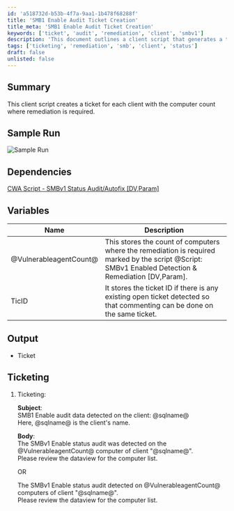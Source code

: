 ```yaml
---
id: 'a518732d-b53b-4f7a-9aa1-1b478f68288f'
title: 'SMB1 Enable Audit Ticket Creation'
title_meta: 'SMB1 Enable Audit Ticket Creation'
keywords: ['ticket', 'audit', 'remediation', 'client', 'smbv1']
description: 'This document outlines a client script that generates a ticket for each client based on the count of computers requiring remediation for the SMBv1 enable status. It includes sample runs, dependencies, variable descriptions, and ticketing format.'
tags: ['ticketing', 'remediation', 'smb', 'client', 'status']
draft: false
unlisted: false
---
```

## Summary

This client script creates a ticket for each client with the computer count where remediation is required.

## Sample Run

![Sample Run](../../../static/img/SMBv1-Enable-Detection-Ticketing---Per-Client/image_1.png)

## Dependencies

[CWA Script - SMBv1 Status Audit/Autofix [DV,Param]](https://proval.itglue.com/DOC-5078775-15811522)

## Variables

| Name                     | Description                                                                                                                                                           |
|--------------------------|-----------------------------------------------------------------------------------------------------------------------------------------------------------------------|
| @VulnerableagentCount@   | This stores the count of computers where the remediation is required marked by the script @Script: SMBv1 Enabled Detection & Remediation [DV,Param].              |
| TicID                    | It stores the ticket ID if there is any existing open ticket detected so that commenting can be done on the same ticket.                                            |

## Output

- Ticket

## Ticketing

1. Ticketing:
   
   **Subject**:  
   SMB1 Enable audit data detected on the client: @sqlname@  
   Here, @sqlname@ is the client's name.

   **Body**:  
   The SMBv1 Enable status audit was detected on the @VulnerableagentCount@ computer of client "@sqlname@".  
   Please review the dataview for the computer list.

   OR

   The SMBv1 Enable status audit detected on @VulnerableagentCount@ computers of client "@sqlname@".  
   Please review the dataview for the computer list.











